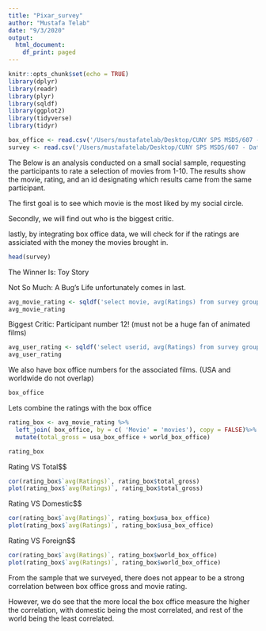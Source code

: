```yaml
---
title: "Pixar_survey"
author: "Mustafa Telab"
date: "9/3/2020"
output:
  html_document:
    df_print: paged
---
```


```r
knitr::opts_chunk$set(echo = TRUE)
library(dplyr)
library(readr)
library(plyr)
library(sqldf)
library(ggplot2)
library(tidyverse)
library(tidyr)

box_office <- read.csv('/Users/mustafatelab/Desktop/CUNY SPS MSDS/607 - Data Acquisition & Management/Week 2/Assignment/box_office.csv')
survey <- read.csv('/Users/mustafatelab/Desktop/CUNY SPS MSDS/607 - Data Acquisition & Management/Week 2/Assignment/Pixar_Survey - Favorite Pixar Film.csv')

```

The Below is an analysis conducted on a small social sample, requesting the participants to rate a selection of movies from 1-10.  The results show the movie, rating, and an id designating which results came from the same participant.

The first goal is to see which movie is the most liked by my social circle.

Secondly, we will find out who is the biggest critic.

lastly, by integrating box office data, we will check for if the ratings are assiciated with the money the movies brought in.

```r
head(survey)
```

The Winner Is: Toy Story

Not So Much: A Bug's Life unfortunately comes in last.

```r
avg_movie_rating <- sqldf('select movie, avg(Ratings) from survey group by Movie Order by avg(Ratings) desc')
avg_movie_rating


```
Biggest Critic: Participant number 12!
(must not be a huge fan of animated films)

```r
avg_user_rating <- sqldf('select userid, avg(Ratings) from survey group by userid Order by avg(Ratings)')
avg_user_rating
```
We also have box office numbers for the associated films.
(USA and worldwide do not overlap)

```r
box_office

```


Lets combine the ratings with the box office

```r
rating_box <- avg_movie_rating %>%
  left_join( box_office, by = c( 'Movie' = 'movies'), copy = FALSE)%>%
  mutate(total_gross = usa_box_office + world_box_office)

rating_box

```
Rating VS Total$$

```r
cor(rating_box$`avg(Ratings)`, rating_box$total_gross)
plot(rating_box$`avg(Ratings)`, rating_box$total_gross)
```

Rating VS Domestic$$

```r
cor(rating_box$`avg(Ratings)`, rating_box$usa_box_office)
plot(rating_box$`avg(Ratings)`, rating_box$usa_box_office)
```

Rating VS Foreign$$

```r
cor(rating_box$`avg(Ratings)`, rating_box$world_box_office)
plot(rating_box$`avg(Ratings)`, rating_box$world_box_office)
```

From the sample that we surveyed, there does not appear to be a strong correlation between box office gross and movie rating.

However, we do see that the more local the box office measure the higher the correlation, with domestic being the most correlated, and rest of the world being the least correlated.
